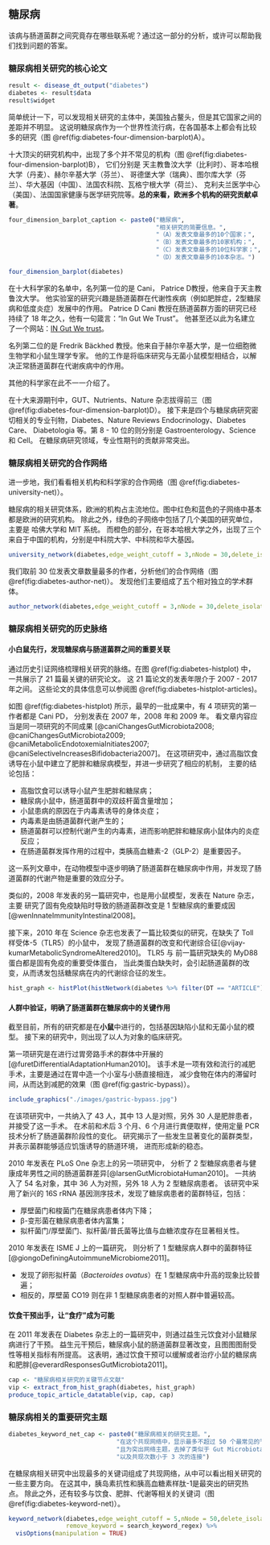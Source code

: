 ## 糖尿病 {#diabetes}


该病与肠道菌群之间究竟存在哪些联系呢？通过这一部分的分析，或许可以帮助我们找到问题的答案。

### 糖尿病相关研究的核心论文

```r
result <- disease_dt_output("diabetes")
diabetes <- result$data
result$widget
```



简单统计一下，可以发现相关研究的主体中，美国独占鳌头，但是其它国家之间的差距并不明显。
这说明糖尿病作为一个世界性流行病，在各国基本上都会有比较多的研究（图 \@ref(fig:diabetes-four-dimension-barplot)A）。

十大顶尖的研究机构中，出现了多个并不常见的机构（图 \@ref(fig:diabetes-four-dimension-barplot)B），
它们分别是 天主教鲁汶大学（比利时）、哥本哈根大学（丹麦）、赫尔辛基大学（芬兰）、
哥德堡大学（瑞典）、图尔库大学（芬兰）、华大基因（中国）、法国农科院、瓦格宁根大学（荷兰）、
克利夫兰医学中心（美国）、法国国家健康与医学研究院等。**总的来看，欧洲多个机构的研究贡献卓著**。

```r
four_dimension_barplot_caption <- paste0("糖尿病",
                                         "相关研究的简要信息。",
                                         "（A）发表文章最多的10个国家；",
                                         "（B）发表文章最多的10家机构；",
                                         "（C）发表文章最多的10位科学家；",
                                         "（D）发表文章最多的10本杂志。")
```


```r
four_dimension_barplot(diabetes)
```


在十大科学家的名单中，名列第一位的是 Cani， Patrice D教授，他来自于天主教鲁汶大学。
他实验室的研究兴趣是肠道菌群在代谢性疾病（例如肥胖症，2型糖尿病和低度炎症）发展中的作用。
Patrice D Cani 教授在肠道菌群方面的研究已经持续了 18 年之久，他有一句箴言：“In Gut We Trust”。
他甚至还以此为名建立了一个网站：[IN Gut We trust](http://ingutwetrust.org)。

名列第二位的是 Fredrik Bäckhed 教授。他来自于赫尔辛基大学，是一位细胞微生物学和小鼠生理学专家。
他的工作是将临床研究与无菌小鼠模型相结合，以解决正常肠道菌群在代谢疾病中的作用。

其他的科学家在此不一一介绍了。

在十大来源期刊中，GUT、Nutrients、Nature 杂志拔得前三（图 \@ref(fig:diabetes-four-dimension-barplot)D）。
接下来是四个与糖尿病研究密切相关的专业刊物，Diabetes、Nature Reviews Endocrinology、Diabetes Care、
Diabetologia 等。第 8 - 10 位的则分别是 Gastroenterology、Science 和 Cell。
在糖尿病研究领域，专业性期刊的贡献非常突出。

### 糖尿病相关研究的合作网络

进一步地，我们看看相关机构和科学家的合作网络（图 \@ref(fig:diabetes-university-net)）。

糖尿病的相关研究体系，欧洲的机构占主流地位。图中红色和蓝色的子网络中基本都是欧洲的研究机构。
除此之外，绿色的子网络中包括了几个美国的研究单位，主要是 哈佛大学和 MIT 系统。
而橙色的部分，在哥本哈根大学之外，出现了三个来自于中国的机构，分别是中科院大学、中科院和华大基因。

```r
university_network(diabetes,edge_weight_cutoff = 3,nNode = 30,delete_isolate=T)
```


我们取前 30 位发表文章数量最多的作者，分析他们的合作网络（图 \@ref(fig:diabetes-author-net)）。
发现他们主要组成了五个相对独立的学术群体。


```r
author_network(diabetes,edge_weight_cutoff = 3,nNode = 30,delete_isolate=T) 
```

### 糖尿病相关研究的历史脉络

#### 小白鼠先行，发现糖尿病与肠道菌群之间的重要关联

通过历史引证网络梳理相关研究的脉络。在图 \@ref(fig:diabetes-histplot) 中，
一共展示了 21 篇最关键的研究论文。
这 21 篇论文的发表年限介于 2007 - 2017 年之间。
这些论文的具体信息可以参阅图 \@ref(fig:diabetes-histplot-articles)。


如图 \@ref(fig:diabetes-histplot) 所示，最早的一批成果中，有 4 项研究的第一作者都是 Cani PD，
分别发表在 2007 年，2008 年和 2009 年。
看文章内容应当是同一项研究的不同成果
[@caniChangesGutMicrobiota2008; @caniChangesGutMicrobiota2009; @caniMetabolicEndotoxemiaInitiates2007; @caniSelectiveIncreasesBifidobacteria2007]。
在这项研究中，通过高脂饮食诱导在小鼠中建立了肥胖和糖尿病模型，并进一步研究了相应的机制，
主要的结论包括：

- 高脂饮食可以诱导小鼠产生肥胖和糖尿病；
- 糖尿病小鼠中，肠道菌群中的双歧杆菌含量增加；
- 小鼠患病的原因在于内毒素诱导的身体炎症；
- 内毒素是由肠道菌群代谢产生的；
- 肠道菌群可以控制代谢产生的内毒素，进而影响肥胖和糖尿病小鼠体内的炎症反应；
- 在肠道菌群发挥作用的过程中，类胰高血糖素-2（GLP-2）是重要因子。

这一系列文章中，在动物模型中逐步明确了肠道菌群在糖尿病中作用，并发现了肠道菌群的代谢产物是重要的效应分子。

类似的，2008 年发表的另一篇研究中，也是用小鼠模型，发表在 Nature 杂志，主要
研究了固有免疫缺陷时导致的肠道菌群改变是 1 型糖尿病的重要成因[@wenInnateImmunityIntestinal2008]。

接下来，2010 年在 Science 杂志也发表了一篇比较类似的研究，在缺失了 Toll 样受体-5（TLR5）的小鼠中，
发现了肠道菌群的改变和代谢综合征[@vijay-kumarMetabolicSyndromeAltered2010]。
TLR5 与 前一篇研究缺失的 MyD88 蛋白都是固有免疫的重要受体蛋白，
当此类蛋白缺失时，会引起肠道菌群的改变，从而诱发包括糖尿病在内的代谢综合征的发生。



```r
hist_graph <- histPlot(histNetwork(diabetes %>% filter(DT == "ARTICLE"), verbose = FALSE), verbose = FALSE)
```


#### 人群中验证，明确了肠道菌群在糖尿病中的关键作用

截至目前，所有的研究都是在**小鼠**中进行的，包括基因缺陷小鼠和无菌小鼠的模型。
接下来的研究中，则出现了以人为对象的临床研究。

第一项研究是在进行过胃旁路手术的群体中开展的[@furetDifferentialAdaptationHuman2010]。
该手术是一项有效和流行的减肥手术，主要是通过在胃中造一个小室与小肠直接相连，
减少食物在体内的滞留时间，从而达到减肥的效果（图 \@ref(fig:gastric-bypass)）。


```r
include_graphics("./images/gastric-bypass.jpg")
```

在该项研究中，一共纳入了 43 人，其中 13 人是对照，另外 30 人是肥胖患者，并接受了这一手术。
在术前和术后 3 个月、6 个月进行粪便取样，使用定量 PCR 技术分析了肠道菌群阶段性的变化。
研究揭示了一些发生显著变化的菌群类型，并表示菌群能够适应饥饿诱导的肠道环境，
进而形成新的稳态。


2010 年发表在 PLoS One 杂志上的另一项研究中，
分析了 2 型糖尿病患者与健康成年男性之间的肠道菌群差异[@larsenGutMicrobiotaHuman2010]。
一共纳入了 54 名对象，其中 36 人为对照，另外 18 人为 2 型糖尿病患者。
该研究中采用了新兴的 16S rRNA 基因测序技术，发现了糖尿病患者的菌群特征，包括：

- 厚壁菌门和梭菌门在糖尿病患者体内下降；
- β-变形菌在糖尿病患者体内富集；
- 拟杆菌门/厚壁菌门、拟杆菌/普氏菌等比值与血糖浓度存在显著相关性。


2010 年发表在 ISME J 上的一篇研究，
则分析了 1 型糖尿病人群中的菌群特征[@giongoDefiningAutoimmuneMicrobiome2011]。

- 发现了卵形拟杆菌（*Bacteroides ovatus*）在 1 型糖尿病中升高的现象比较普遍；
- 相反的，厚壁菌 CO19 则在非 1 型糖尿病患者的对照人群中普遍较高。


#### 饮食干预出手，让“食疗”成为可能

在 2011 年发表在 Diabetes 杂志上的一篇研究中，则通过益生元饮食对小鼠糖尿病进行了干预。
益生元干预后，糖尿病小鼠的肠道菌群显著改变，且图图图耐受性等相关指标有所提高。
这表明，通过饮食干预可以缓解或者治疗小鼠的糖尿病和肥胖[@everardResponsesGutMicrobiota2011]。





```r
cap <- "糖尿病相关研究的关键节点文献"
vip <- extract_from_hist_graph(diabetes, hist_graph)
produce_topic_article_datatable(vip, cap, cap)
```




### 糖尿病相关的重要研究主题

```r
diabetes_keyword_net_cap <- paste0("糖尿病相关的研究主题。",
                              "在这个共现网络中，显示最多不超过 50 个最常见的节点，",
                              "且为突出网络主题，去掉了类似于 Gut Microbiota 的一般词汇",
                              "以及共现次数小于 3 次的连接")
```


在糖尿病相关研究中出现最多的关键词组成了共现网络，从中可以看出相关研究的一些主要方向。
在这其中，胰岛素抗性和胰高血糖素样肽-1是最突出的研究热点。
除此之外，还有较多与饮食、肥胖、代谢等相关的关键词（图 \@ref(fig:diabetes-keyword-net)）。


```r
keyword_network(diabetes,edge_weight_cutoff = 5,nNode = 50,delete_isolate=T,
                remove_keyword = search_keyword_regex) %>%
  visOptions(manipulation = TRUE)

```
